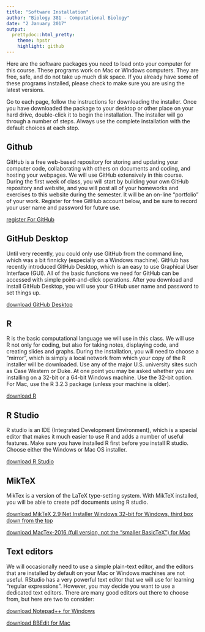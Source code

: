---
title: "Software Installation"
author: "Biology 381 - Computational Biology"
date: "2 January 2017"
output:
  prettydoc::html_pretty:
    theme: hpstr
    highlight: github
---
Here are the software packages you need to load onto your computer for this course. These programs work on Mac or Windows computers. They are free, safe, and do not take up much disk space. If you already have some of these programs installed, please check to make sure you are using the latest versions.

Go to each page, follow the instructions for downloading the installer. Once you have downloaded the package to your desktop or other place on your hard drive, double-click it to begin the installation. The installer will go through a number of steps. Always use the complete installation with the default choices at each step. 

## Github

GitHub is a free web-based repository for storing and updating your computer code, collaborating with others on documents and coding, and hosting your webpages. We will use GitHub extensively in this course. During the first week of class, you will start by building your own GitHub repository and website, and you will post all of your homeworks and exercises to this website during the semester. It will be an on-line "portfolio" of your work. Register for free GitHub account below, and be sure to record your user name and password for future use.

[register For GitHub](https://github.com/)

## GitHub Desktop

Until very recently, you could only use GitHub from the command line, which was a bit finnicky (especially on a Windows machine). GitHub has recently introduced GitHub Desktop, which is an easy to use Graphical User Interface (GUI). All of the basic functions we need for GitHub can be accessed with simple point-and-click operations. After you download and install GitHub Desktop, you will use your GitHub user name and password to set things up.

[download GitHub Desktop](https://desktop.github.com/)

## R
R is the basic computational language we will use in this class. We will use R not only for coding, but also for taking notes, displaying code, and creating slides and graphs. During the installation, you will need to choose a "mirror", which is simply a local network from which your copy of the R installer will be downloaded. Use any of the major U.S. university sites such as Case Western or Duke. At one point you may be asked whether you are installing on a 32-bit or a 64-bit Windows machine. Use the 32-bit option. For Mac, use the R 3.2.3 package (unless your machine is older). 

[download R](https://www.r-project.org/)

## R Studio
R studio is an IDE (Integrated Development Environment), which is a special editor that makes it much easier to use R and adds a number of useful features. Make sure you have installed R first before you install R studio. Choose either the Windows or Mac OS installer.

[download R Studio](https://www.rstudio.com/products/rstudio/download/)

## MikTeX
MikTex is a version of the LaTeX type-setting system. With MikTeX installed, you will be able to create pdf documents using R studio. 



[download MikTeX 2.9 Net Installer Windows 32-bit for Windows, third box down from the top](http://miktex.org/2.9/setup)

[download MacTex-2016 (full version, not the "smaller BasicTeX") for Mac](http://tug.org/mactex/)

## Text editors
We will occasionally need to use a simple plain-text editor, and the editors that are installed by default on your Mac or Windows machines are not useful. RStudio has a very powerful text editor that we will use for learning "regular expressions". However, you may decide you want to use a dedicated text editors. There are many good editors out there to choose from, but here are two to consider:


[download Notepad++ for Windows](https://notepad-plus-plus.org/)


[download BBEdit for Mac](http://www.barebones.com/products/bbedit/demo.html)
